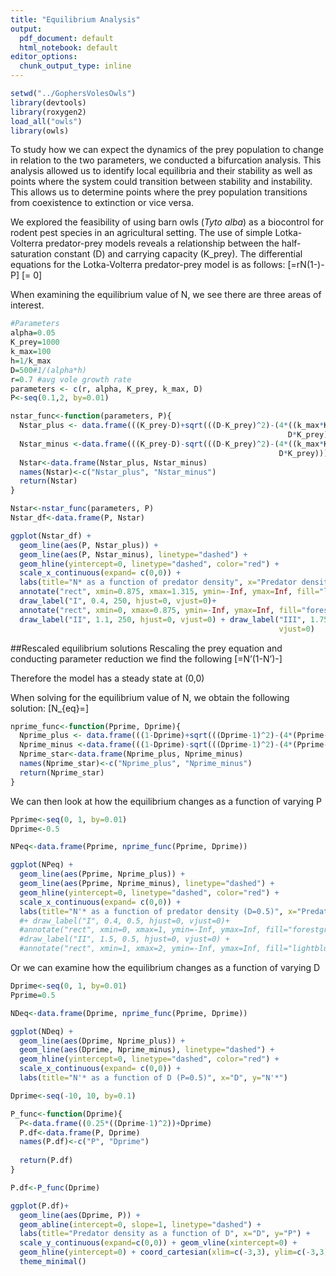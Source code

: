 ```yaml
---
title: "Equilibrium Analysis"
output:
  pdf_document: default
  html_notebook: default
editor_options:
  chunk_output_type: inline
---
```


```r
setwd("../GophersVolesOwls")
library(devtools)
library(roxygen2)
load_all("owls")
library(owls)
```

To study how we can expect the dynamics of the prey population to change in relation to the two parameters, we conducted a bifurcation analysis. This analysis allowed us to identify local equilibria and their stability as well as points where the system could transition between stability and instability. This allows us to determine points where the prey population transitions from coexistence to extinction or vice versa.

We explored the feasibility of using barn owls (_Tyto alba_) as a biocontrol for rodent pest species in an agricultural setting. The use of simple Lotka-Volterra predator-prey models reveals a relationship between the half-saturation constant (D) and carrying capacity (K_prey). The differential equations for the Lotka-Volterra predator-prey model is as follows:
\[\frac{dN}{dt}=rN(1-\frac{N}{K_{prey}})-\frac{k_{max}N}{N+D}P\]
\[\frac{dP}{dt}= 0\]

When examining the equilibrium value of N, we see there are three areas of interest.
```r
#Parameters
alpha=0.05
K_prey=1000
k_max=100
h=1/k_max
D=500#1/(alpha*h)
r=0.7 #avg vole growth rate
parameters <- c(r, alpha, K_prey, k_max, D)
P<-seq(0.1,2, by=0.01)

nstar_func<-function(parameters, P){
  Nstar_plus <- data.frame(((K_prey-D)+sqrt(((D-K_prey)^2)-(4*((k_max*K_prey*P)/r) - 
                                                              D*K_prey)))/2)
  Nstar_minus <-data.frame(((K_prey-D)-sqrt(((D-K_prey)^2)-(4*((k_max*K_prey*P)/r) - 
                                                            D*K_prey)))/2)
  Nstar<-data.frame(Nstar_plus, Nstar_minus)
  names(Nstar)<-c("Nstar_plus", "Nstar_minus")
  return(Nstar)
}

Nstar<-nstar_func(parameters, P)
Nstar_df<-data.frame(P, Nstar)

ggplot(Nstar_df) + 
  geom_line(aes(P, Nstar_plus)) + 
  geom_line(aes(P, Nstar_minus), linetype="dashed") +
  geom_hline(yintercept=0, linetype="dashed", color="red") +
  scale_x_continuous(expand= c(0,0)) + 
  labs(title="N* as a function of predator density", x="Predator density", y="N*") +
  annotate("rect", xmin=0.875, xmax=1.315, ymin=-Inf, ymax=Inf, fill="lightblue",alpha=0.2) +
  draw_label("I", 0.4, 250, hjust=0, vjust=0)+
  annotate("rect", xmin=0, xmax=0.875, ymin=-Inf, ymax=Inf, fill="forestgreen", alpha=0.2) +
  draw_label("II", 1.1, 250, hjust=0, vjust=0) + draw_label("III", 1.75, 250, hjust=0, 
                                                            vjust=0)
```


##Rescaled equilibrium solutions
Rescaling the prey equation and conducting parameter reduction we find the following
\[\frac{dN'}{dt'}=N'(1-N')-\frac{P'N'}{N'+D'}\]

Therefore the model has a steady state at (0,0)

When solving for the equilibrium value of N, we obtain the following solution:
\[N_{eq}=\frac{(1-D') \pm \sqrt{(D'-1)^2 + 4(P'-D')}}{2}\]

```r
nprime_func<-function(Pprime, Dprime){
  Nprime_plus <- data.frame(((1-Dprime)+sqrt(((Dprime-1)^2)-(4*(Pprime-Dprime))))/2)
  Nprime_minus <-data.frame(((1-Dprime)-sqrt(((Dprime-1)^2)-(4*(Pprime-Dprime))))/2)
  Nprime_star<-data.frame(Nprime_plus, Nprime_minus)
  names(Nprime_star)<-c("Nprime_plus", "Nprime_minus")
  return(Nprime_star)
}
```

We can then look at how the equilibrium changes as a function of varying P
```r
Pprime<-seq(0, 1, by=0.01)
Dprime<-0.5

NPeq<-data.frame(Pprime, nprime_func(Pprime, Dprime))

ggplot(NPeq) + 
  geom_line(aes(Pprime, Nprime_plus)) + 
  geom_line(aes(Pprime, Nprime_minus), linetype="dashed") +
  geom_hline(yintercept=0, linetype="dashed", color="red") +
  scale_x_continuous(expand= c(0,0)) + 
  labs(title="N'* as a function of predator density (D=0.5)", x="Predator density", y="N'*") #to add labels, use the following code
  #+ draw_label("I", 0.4, 0.5, hjust=0, vjust=0)+
  #annotate("rect", xmin=0, xmax=1, ymin=-Inf, ymax=Inf, fill="forestgreen", alpha=0.2) +
  #draw_label("II", 1.5, 0.5, hjust=0, vjust=0) +
  #annotate("rect", xmin=1, xmax=2, ymin=-Inf, ymax=Inf, fill="lightblue",alpha=0.2) 
```


Or we can examine how the equilibrium changes as a function of varying D
```r
Dprime<-seq(0, 1, by=0.01)
Pprime=0.5

NDeq<-data.frame(Dprime, nprime_func(Pprime, Dprime))

ggplot(NDeq) + 
  geom_line(aes(Dprime, Nprime_plus)) + 
  geom_line(aes(Dprime, Nprime_minus), linetype="dashed") +
  geom_hline(yintercept=0, linetype="dashed", color="red") +
  scale_x_continuous(expand= c(0,0)) + 
  labs(title="N'* as a function of D (P=0.5)", x="D", y="N'*")
```

```r

Dprime<-seq(-10, 10, by=0.1)

P_func<-function(Dprime){
  P<-data.frame((0.25*((Dprime-1)^2))+Dprime)
  P.df<-data.frame(P, Dprime)
  names(P.df)<-c("P", "Dprime")
  
  return(P.df)
}

P.df<-P_func(Dprime)

ggplot(P.df)+
  geom_line(aes(Dprime, P)) +
  geom_abline(intercept=0, slope=1, linetype="dashed") + 
  labs(title="Predator density as a function of D", x="D", y="P") +
  scale_y_continuous(expand=c(0,0)) + geom_vline(xintercept=0) +
  geom_hline(yintercept=0) + coord_cartesian(xlim=c(-3,3), ylim=c(-3,3))+
  theme_minimal()
  

```

